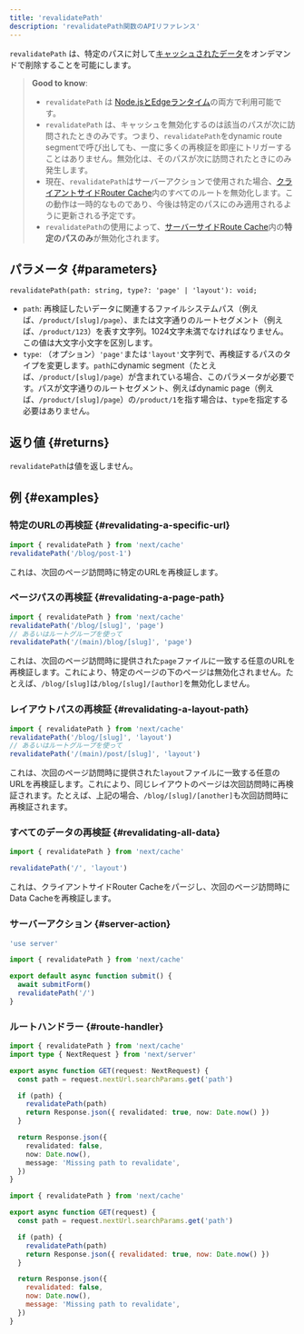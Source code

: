 ```yaml
---
title: 'revalidatePath'
description: 'revalidatePath関数のAPIリファレンス'
---
```


`revalidatePath` は、特定のパスに対して[キャッシュされたデータ](/docs/app/building-your-application/caching)をオンデマンドで削除することを可能にします。

> **Good to know**:
>
> - `revalidatePath` は [Node.jsとEdgeランタイム](/docs/app/building-your-application/rendering/edge-and-nodejs-runtimes)の両方で利用可能です。
> - `revalidatePath` は、キャッシュを無効化するのは該当のパスが次に訪問されたときのみです。つまり、`revalidatePath`をdynamic route segmentで呼び出しても、一度に多くの再検証を即座にトリガーすることはありません。無効化は、そのパスが次に訪問されたときにのみ発生します。
> - 現在、`revalidatePath`はサーバーアクションで使用された場合、[クライアントサイドRouter Cache](/docs/app/building-your-application/caching#client-side-router-cache)内のすべてのルートを無効化します。この動作は一時的なものであり、今後は特定のパスにのみ適用されるように更新される予定です。
> - `revalidatePath`の使用によって、[サーバーサイドRoute Cache](/docs/app/building-your-application/caching#full-route-cache)内の**特定のパスのみ**が無効化されます。

## パラメータ {#parameters}

```tsx
revalidatePath(path: string, type?: 'page' | 'layout'): void;
```

- `path`: 再検証したいデータに関連するファイルシステムパス（例えば、`/product/[slug]/page`）、または文字通りのルートセグメント（例えば、`/product/123`）を表す文字列。1024文字未満でなければなりません。この値は大文字小文字を区別します。
- `type`: （オプション）`'page'`または`'layout'`文字列で、再検証するパスのタイプを変更します。`path`にdynamic segment（たとえば、`/product/[slug]/page`）が含まれている場合、このパラメータが必要です。パスが文字通りのルートセグメント、例えばdynamic page（例えば、`/product/[slug]/page`）の`/product/1`を指す場合は、`type`を指定する必要はありません。

## 返り値 {#returns}

`revalidatePath`は値を返しません。

## 例 {#examples}

### 特定のURLの再検証 {#revalidating-a-specific-url}

```ts
import { revalidatePath } from 'next/cache'
revalidatePath('/blog/post-1')
```

これは、次回のページ訪問時に特定のURLを再検証します。

### ページパスの再検証 {#revalidating-a-page-path}

```ts
import { revalidatePath } from 'next/cache'
revalidatePath('/blog/[slug]', 'page')
// あるいはルートグループを使って
revalidatePath('/(main)/blog/[slug]', 'page')
```

これは、次回のページ訪問時に提供された`page`ファイルに一致する任意のURLを再検証します。これにより、特定のページの下のページは無効化されません。たとえば、`/blog/[slug]`は`/blog/[slug]/[author]`を無効化しません。

### レイアウトパスの再検証 {#revalidating-a-layout-path}

```ts
import { revalidatePath } from 'next/cache'
revalidatePath('/blog/[slug]', 'layout')
// あるいはルートグループを使って
revalidatePath('/(main)/post/[slug]', 'layout')
```

これは、次回のページ訪問時に提供された`layout`ファイルに一致する任意のURLを再検証します。これにより、同じレイアウトのページは次回訪問時に再検証されます。たとえば、上記の場合、`/blog/[slug]/[another]`も次回訪問時に再検証されます。

### すべてのデータの再検証 {#revalidating-all-data}

```ts
import { revalidatePath } from 'next/cache'

revalidatePath('/', 'layout')
```

これは、クライアントサイドRouter Cacheをパージし、次回のページ訪問時にData Cacheを再検証します。

### サーバーアクション {#server-action}

<Tabs>
<TabItem value="ts" label="TypeScript">

```ts title="app/actions.ts" switcher
'use server'

import { revalidatePath } from 'next/cache'

export default async function submit() {
  await submitForm()
  revalidatePath('/')
}
```

</TabItem>
</Tabs>

### ルートハンドラー {#route-handler}

<Tabs>
<TabItem value="ts" label="TypeScript">

```ts title="app/api/revalidate/route.ts" switcher
import { revalidatePath } from 'next/cache'
import type { NextRequest } from 'next/server'

export async function GET(request: NextRequest) {
  const path = request.nextUrl.searchParams.get('path')

  if (path) {
    revalidatePath(path)
    return Response.json({ revalidated: true, now: Date.now() })
  }

  return Response.json({
    revalidated: false,
    now: Date.now(),
    message: 'Missing path to revalidate',
  })
}
```

</TabItem>
<TabItem value="js" label="JavaScript">

```js title="app/api/revalidate/route.js" switcher
import { revalidatePath } from 'next/cache'

export async function GET(request) {
  const path = request.nextUrl.searchParams.get('path')

  if (path) {
    revalidatePath(path)
    return Response.json({ revalidated: true, now: Date.now() })
  }

  return Response.json({
    revalidated: false,
    now: Date.now(),
    message: 'Missing path to revalidate',
  })
}
```

</TabItem>
</Tabs>
